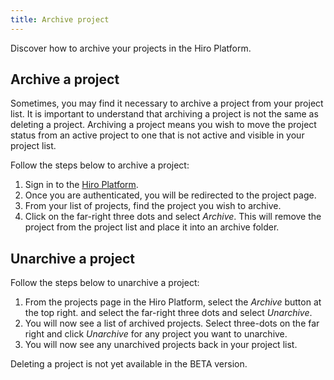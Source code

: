 ```yaml
---
title: Archive project
---
```


Discover how to archive your projects in the Hiro Platform.

## Archive a project

Sometimes, you may find it necessary to archive a project from your project list. It is important to understand that archiving a project is not the same as deleting a project. Archiving a project means you wish to move the project status from an active project to one that is not active and visible in your project list.

Follow the steps below to archive a project:

1. Sign in to the [Hiro Platform](https://platform.hiro.so/).
2. Once you are authenticated, you will be redirected to the project page.
3. From your list of projects, find the project you wish to archive.
4. Click on the far-right three dots and select _Archive_. This will remove the project from the project list and place it into an archive folder.

## Unarchive a project

Follow the steps below to unarchive a project:

1. From the projects page in the Hiro Platform, select the _Archive_ button at the top right. and select the far-right three dots and select _Unarchive_.
2. You will now see a list of archived projects. Select three-dots on the far right and click _Unarchive_ for any project you want to unarchive.
3. You will now see any unarchived projects back in your project list.

<Callout title="Note" type="info">
  Deleting a project is not yet available in the BETA version.
</Callout>
